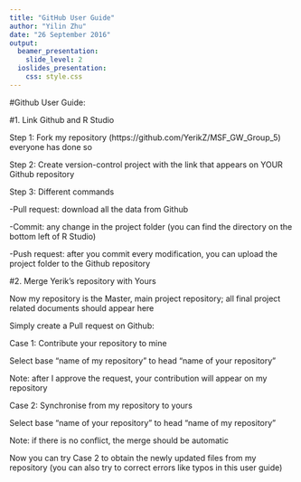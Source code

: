 ```yaml
---
title: "GitHub User Guide"
author: "Yilin Zhu"
date: "26 September 2016"
output:
  beamer_presentation:
    slide_level: 2
  ioslides_presentation:
    css: style.css
---
```


#Github User Guide:

#1. Link Github and R Studio

Step 1: Fork my repository (https://github.com/YerikZ/MSF_GW_Group_5) 
everyone has done so

Step 2: Create version-control project with the link that appears on YOUR Github repository

Step 3: Different commands

-Pull request: download all the data from Github

-Commit: any change in the project folder (you can find the directory on the bottom left of R Studio)

-Push request: after you commit every modification, you can upload the project folder to the Github repository



#2. Merge Yerik's repository with Yours

Now my repository is the Master, main project repository; all final project related documents should appear here

Simply create a Pull request on Github:

Case 1: Contribute your repository to mine

Select base "name of my repository" to head "name of your repository" 

Note: after I approve the request, your contribution will appear on my repository

Case 2: Synchronise from my repository to yours

Select base "name of your repository" to head "name of my repository"

Note: if there is no conflict, the merge should be automatic

Now you can try Case 2 to obtain the newly updated files from my repository (you can also try to correct errors like typos in this user guide)




